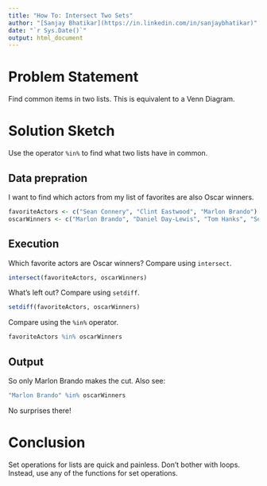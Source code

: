 ```yaml
---
title: "How To: Intersect Two Sets"
author: "[Sanjay Bhatikar](https://in.linkedin.com/in/sanjaybhatikar)"
date: "`r Sys.Date()`"
output: html_document
---
```


# Problem Statement
Find common items in two lists. This is equivalent to a Venn Diagram.

# Solution Sketch
Use the operator `%in%` to find what two lists have in common.

## Data prepration
I want to find which actors from my list of favorites are also Oscar winners.
```r
favoriteActors <- c("Sean Connery", "Clint Eastwood", "Marlon Brando")
oscarWinners <- c("Marlon Brando", "Daniel Day-Lewis", "Tom Hanks", "Sean Penn", "Jack Nicholson")
```
## Execution
Which favorite actors are Oscar winners? Compare using `intersect`.
```r
intersect(favoriteActors, oscarWinners)
```
What's left out? Compare using `setdiff`.
```r
setdiff(favoriteActors, oscarWinners)
```
Compare using the `%in%` operator.
```r
favoriteActors %in% oscarWinners
```
## Output
So only Marlon Brando makes the cut. Also see:
```r
"Marlon Brando" %in% oscarWinners
```
No surprises there!

# Conclusion
Set operations for lists are quick and painless. Don't bother with loops. Instead, use any of the functions for set operations. 